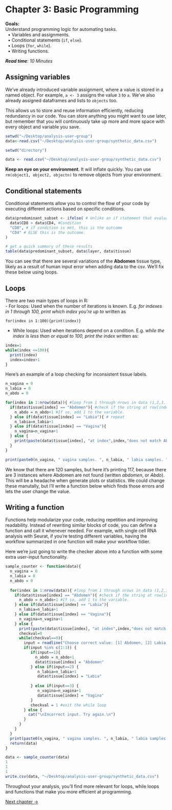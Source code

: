

# Chapter 3: Basic Programming

<div class="hint-goals">      
**Goals:**     
Understand programming logic for automating tasks.   
&nbsp;&nbsp;&#8226; Variables and assignments.    
&nbsp;&nbsp;&#8226; Conditional statements (`if`, `else`).    
&nbsp;&nbsp;&#8226; Loops (`for`, `while`).   
&nbsp;&nbsp;&#8226; Writing functions.    
</div>

<read-time><i>**Read time**: 10 Minutes</i></read-time>

<wimr>

## Assigning variables

We've already introduced variable assignment, where a value is stored in a named object. For example, `a <- 3` assigns the value `3` to `a`. We've also already assigned dataframes and lists to `objects` too.

This allows us to store and reuse information efficiently, reducing redundancy in our code. You can store anything you might want to use later, but remember that you will continuously take up more and more space with every object and variable you save.

```r
setwd("~/Desktop/analysis-user-group")
data<-read.csv("~/Desktop/analysis-user-group/synthetic_data.csv")
```

```r
setwd("directory")
```

```r
data <- read.csv("~/Desktop/analysis-user-group/synthetic_data.csv")
```

<div class="hint-warning">        
**Keep an eye on your environment**. It will inflate quickly. You can use `rm(object1, object2, objectn)` to remove objects from your environment.    
</div>

<wimr>

## Conditional statements

Conditional statements allow you to control the flow of your code by executing different actions based on specific conditions.

```r
data$predominant_subset <- ifelse( # Unlike an if statement that evaluates a single condition, ifelse() is vectorized and applies the condition across an entire column.
  data$CD8 > data$CD4, #Condition
  "CD8", # if condition is met, this is the outcome
  "CD4" # ELSE this is the outcome. 
)

# get a quick summary of these results
table(data$predominant_subset, data$layer, data$tissue)
```

You can see that there are several variations of the **Abdomen** tissue type, likely as a result of human input error when adding data to the csv. We'll fix these below using loops. 

## Loops

There are two main types of loops in R:   
- For loops: Used when the number of iterations is known. E.g. *for indexes in 1 through 100, print which index you're up to* written as     
```script
for(index in 1:100){print(index)}
```   
- While loops: Used when iterations depend on a condition. E.g. *while the index is less than or equal to 100, print the index* written as: 

```r
index=1
while(index <=100){
  print(index)
  index=index+1
}
```

Here's an example of a loop checking for inconsistent tissue labels.

```r
n_vagina = 0
n_labia = 0
n_abdo = 0

for(index in 1:nrow(data)){ #loop from 1 through nrows in data (1,2,3...121,120) and assign this value to 'index'
  if(data$tissue[index] == "Abdomen"){ #check if the string at row[index] in the 'tissue' column matches abdomen. 
    n_abdo = n_abdo+1 #If so, add 1 to the variable. 
  } else if(data$tissue[index] == "Labia"){ # repeat
    n_labia=n_labia+1
  } else if(data$tissue[index] == "Vagina"){
    n_vagina=n_vagina+1
  } else {
    print(paste(data$tissue[index], "at index",index,"does not match Abdomen, Labia or Vagina.")) # print a statement if the condition is met.
  }
}

print(paste0(n_vagina, " vagina samples. ", n_labia, " labia samples. ", n_abdo, " abdomen samples. (Total: ",n_abdo+n_labia+n_vagina,")" ))

```

We know that there are 120 samples, but here it's printing 117, because there are 3 instances where Abdomen are not found (written *abdomen*, or *Abdo*). This will be a headache when generate plots or statistics. We could change these manutally, but I'll write a function below which finds those errors and lets the user change the value. 

## Writing a function

Functions help modularize your code, reducing repetition and improving readability. Instead of rewriting similar blocks of code, you can define a function and call it whenever needed. For example, with single cell RNA analysis with Seurat, if you're testing different variables, having the workflow summarized in one function will make your workflow tidier. 

Here we're just going to write the checker above into a function with some extra user-input functionality. 

```r

sample_counter <- function(data){
  n_vagina = 0
  n_labia = 0
  n_abdo = 0
  
  for(index in 1:nrow(data)){ #loop from 1 through nrows in data (1,2,3...121,120) and assign this value to 'index'
    if(data$tissue[index] == "Abdomen"){ #check if the string at row[index] in the 'tissue' column matches abdomen. 
      n_abdo = n_abdo+1 #If so, add 1 to the variable. 
    } else if(data$tissue[index] == "Labia"){
      n_labia=n_labia+1
    } else if(data$tissue[index] == "Vagina"){
      n_vagina=n_vagina+1
    } else {
      print(paste(data$tissue[index], "at index",index,"does not match Abdomen, Labia or Vagina."))
      checkval=0
      while(checkval==0){
        input = readline("Choose correct value: [1] Abdomen, [2] Labia, [3] Vagina. ")
        if(input %in% c(1:3)) {
           if(input==1){
             n_abdo = n_abdo+1
             data$tissue[index] = "Abdomen"
           } else if(input==2) {
              n_labia=n_labia+1
              data$tissue[index] = "Labia"
  
           } else if(input==3) {
              n_vagina=n_vagina+1
              data$tissue[index] = "Vagina"
           }
           checkval = 1 #exit the while loop
        } else {
          cat("\nIncorrect input. Try again.\n")
        }
      }
    }
  }
  print(paste0(n_vagina, " vagina samples. ", n_labia, " labia samples. ", n_abdo, " abdomen samples. (Total: ",n_abdo+n_labia+n_vagina,")" ))
  return(data)
}

```

```r
data <- sample_counter(data)
1
1
1
write.csv(data, "~/Desktop/analysis-user-group/synthetic_data.csv")
```

Throughout your analysis, you'll find more relevant for loops, while loops and functions that make you more efficient at programming. 

[Next chapter →](https://drthomasoneil.github.io/analysis-user-group/r-tutorial/_book/chapter-4-data-manipulation-with-tidyverse.html) 


<div id="quote-box" style="text-align:center; font-style:italic; margin-top:20px; margin-bottom:20px;"></div>

